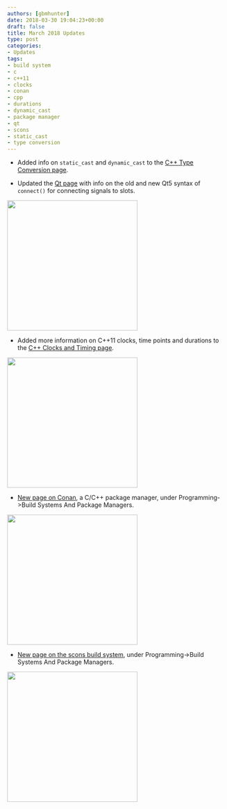 ```yaml
---
authors: [gbmhunter]
date: 2018-03-30 19:04:23+00:00
draft: false
title: March 2018 Updates
type: post
categories:
- Updates
tags:
- build system
- c
- c++11
- clocks
- conan
- cpp
- durations
- dynamic_cast
- package manager
- qt
- scons
- static_cast
- type conversion
---
```



* Added info on `static_cast` and `dynamic_cast` to the [C++ Type Conversion page](/programming/languages/c-plus-plus/type-conversion).

* Updated the [Qt page](/programming/languages/c-plus-plus/qt/) with info on the old and new Qt5 syntax of `connect()` for connecting signals to slots.


<Image src={qt_cute_software_logo} width="300px"></Image>

* Added more information on C++11 clocks, time points and durations to the [C++ Clocks and Timing page](/programming/languages/c-plus-plus/clocks-and-timing).  


<Image src={timer_icon_small_black_white} width="300px"></Image>

* [New page on Conan](/programming/build-systems-and-package-managers/conan/), a C/C++ package manager, under Programming->Build Systems And Package Managers.  


<Image src={conan_package_manager_logo_with_text} width="300px"></Image>

* [New page on the scons build system](/programming/build-systems-and-package-managers/scons), under Programming->Build Systems And Package Managers.  


<Image src={scons_build_system_logo} width="300px"></Image>